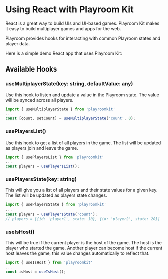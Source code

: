 # Using React with Playroom Kit

React is a great way to build UIs and UI-based games. Playroom Kit makes it easy to build multiplayer games and apps for the web.

Playroom provides hooks for interacting with common Playroom states and player data. 

Here is a simple demo React app that uses Playroom Kit:


<Preview src="/demos/react1.html" />

## Available Hooks

### useMultiplayerState(key: string, defaultValue: any)
Use this hook to listen and update a value in the Playroom state. The value will be synced across all players.

```js
import { useMultiplayerState } from 'playroomkit'
...
const [count, setCount] = useMultiplayerState('count', 0);
```

### usePlayersList()
Use this hook to get a list of all players in the game. The list will be updated as players join and leave the game.

```js
import { usePlayersList } from 'playroomkit'
...
const players = usePlayersList();
```

### usePlayersState(key: string)
This will give you a list of all players and their state values for a given key. The list will be updated as players state changes.

```js
import { usePlayersState } from 'playroomkit'
...
const players = usePlayersState('count'); 
// players = [{id: 'player1', state: 10}, {id: 'player2', state: 20}]
```

### useIsHost()
This will be true if the current player is the host of the game. The host is the player who started the game. Another player can become host if the current host leaves the game, this value changes automatically to reflect that.

```js
import { useIsHost } from 'playroomkit'
...
const isHost = useIsHost();
```